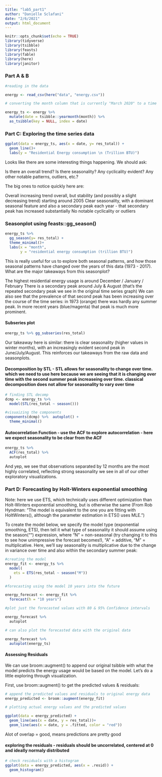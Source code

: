```yaml
---
title: "lab5_part1"
author: "Danielle Sclafani"
date: "2/6/2021"
output: html_document
---
```


```r
knitr::opts_chunk$set(echo = TRUE)
library(tidyverse)
library(tsibble)
library(feasts)
library(fable)
library(here)
library(janitor)

```
### Part A & B

```r
#reading in the data

energy <- read_csv(here("data", "energy.csv"))

# converting the month column that is currently "March 2020" to a time series that R can read using tsibble

energy_ts <- energy %>% 
  mutate(date = tsibble::yearmonth(month)) %>% 
  as_tsibble(key = NULL, index = date)

```

### Part C: Exploring the time series data

```r
ggplot(data = energy_ts, aes(x = date, y= res_total)) +
  geom_line()+
  labs(y = "Residential Energy consumption \n (Trillion BTU)")
```


Looks like there are some interesting things happening. We should ask:

Is there an overall trend?
Is there seasonality?
Any cyclicality evident?
Any other notable patterns, outliers, etc.?

The big ones to notice quickly here are:

Overall increasing trend overall, but stability (and possibly a slight decreasing trend) starting around 2005
Clear seasonality, with a dominant seasonal feature and also a secondary peak each year - that secondary peak has increased substantially
No notable cyclicality or outliers

### Seasonplot using feasts::gg_season()

```r
energy_ts %>% 
  gg_season(y= res_total) +
  theme_minimal()+
  labs(x = "month",
       y = "residential energy consumption (trillion BTU)")
```



This is really useful for us to explore both seasonal patterns, and how those seasonal patterns have changed over the years of this data (1973 - 2017). What are the major takeaways from this seasonplot?

The highest residential energy usage is around December / January / February
There is a secondary peak around July & August (that’s the repeated secondary peak we see in the original time series graph)
We can also see that the prevalence of that second peak has been increasing over the course of the time series: in 1973 (orange) there was hardly any summer peak. In more recent years (blue/magenta) that peak is much more prominent.

#### Subseries plot

```r
energy_ts %>% gg_subseries(res_total)
```

Our takeaway here is similar: there is clear seasonality (higher values in winter months), with an increasingly evident second peak in June/July/August. This reinforces our takeaways from the raw data and seasonplots.

#### Decomposition by STL - STL allows for seasonality to change over time. which we need to use here because we are seeing that it is changing over time with the second summer peak increaseing over time. classical decomposition does not allow for seasonality to vary over time

```r
# finding STL decomp
dcmp <- energy_ts %>% 
  model(STL(res_total ~ season()))

#visuaizing the components
components(dcmp) %>%  autoplot() +
  theme_minimal()

```

#### Autocorrelation Function - use the ACF to explore autocorrelation - here we expect seasonality to be clear from the ACF

```r
energy_ts %>% 
  ACF(res_total) %>% 
  autoplot
```

And yep, we see that observations separated by 12 months are the most highly correlated, reflecting strong seasonality we see in all of our other exploratory visualizations.


### Part D: Forecasting by Holt-Winters exponential smoothing
Note: here we use ETS, which technically uses different optimization than Holt-Winters exponential smoothing, but is otherwise the same (From Rob Hyndman: “The model is equivalent to the one you are fitting with HoltWinters(), although the parameter estimation in ETS() uses MLE.”)

To create the model below, we specify the model type (exponential smoothing, ETS), then tell it what type of seasonality it should assume using the season("") expression, where “N” = non-seasonal (try changing it to this to see how unimpressive the forecast becomes!), “A” = additive, “M” = multiplicative. Here, we’ll say seasonality is multiplicative due to the change in variance over time and also within the secondary summer peak:

```r
#creating the model
energy_fit <- energy_ts %>% 
  model(
    ets = ETS(res_total ~ season("M"))
  )

#forecasting using the model 10 years into the future

energy_forecast <- energy_fit %>% 
  forecast(h = "10 years")

#plot just the forecasted values with 80 & 95% Confidence intervals

energy_forecast %>% 
  autoplot

```

```r
# can also plot the forecasted data with the original data

energy_forecast %>% 
  autoplot(energy_ts)
```

#### Assessing Residuals
We can use broom::augment() to append our original tsibble with what the model predicts the energy usage would be based on the model. Let’s do a little exploring through visualization.

First, use broom::augment() to get the predicted values & residuals:
```r
# append the predicted values and residuals to original energy data
energy_predicted <- broom::augment(energy_fit)

```

```r
# plotting actual energy values and the predicted values

ggplot(data = energy_predicted) +
  geom_line(aes(x = date, y = res_total))+
  geom_line(aes(x = date, y = .fitted, color = "red"))

```

Alot of overlap = good, means predictions are pretty good

#### exploring the residuals - residuals should be uncorrelated, centered at 0 and ideally normaly distributed 

```r
# check residuals with a histogram
ggplot(data = energy_predicted, aes(x = .resid)) +
  geom_histogram()
```












